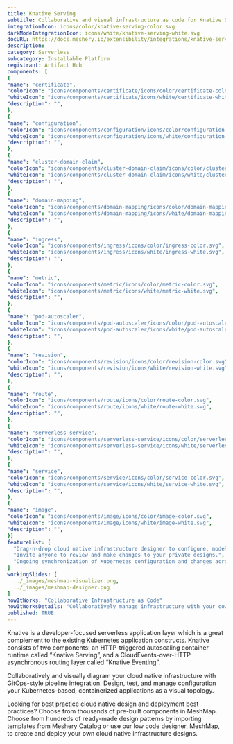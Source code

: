 ```yaml
---
title: Knative Serving
subtitle: Collaborative and visual infrastructure as code for Knative Serving
integrationIcon: icons/color/knative-serving-color.svg
darkModeIntegrationIcon: icons/white/knative-serving-white.svg
docURL: https://docs.meshery.io/extensibility/integrations/knative-serving
description: 
category: Serverless
subcategory: Installable Platform
registrant: Artifact Hub
components: [
{
"name": "certificate",
"colorIcon": "icons/components/certificate/icons/color/certificate-color.svg",
"whiteIcon": "icons/components/certificate/icons/white/certificate-white.svg",
"description": "",
},
{
"name": "configuration",
"colorIcon": "icons/components/configuration/icons/color/configuration-color.svg",
"whiteIcon": "icons/components/configuration/icons/white/configuration-white.svg",
"description": "",
},
{
"name": "cluster-domain-claim",
"colorIcon": "icons/components/cluster-domain-claim/icons/color/cluster-domain-claim-color.svg",
"whiteIcon": "icons/components/cluster-domain-claim/icons/white/cluster-domain-claim-white.svg",
"description": "",
},
{
"name": "domain-mapping",
"colorIcon": "icons/components/domain-mapping/icons/color/domain-mapping-color.svg",
"whiteIcon": "icons/components/domain-mapping/icons/white/domain-mapping-white.svg",
"description": "",
},
{
"name": "ingress",
"colorIcon": "icons/components/ingress/icons/color/ingress-color.svg",
"whiteIcon": "icons/components/ingress/icons/white/ingress-white.svg",
"description": "",
},
{
"name": "metric",
"colorIcon": "icons/components/metric/icons/color/metric-color.svg",
"whiteIcon": "icons/components/metric/icons/white/metric-white.svg",
"description": "",
},
{
"name": "pod-autoscaler",
"colorIcon": "icons/components/pod-autoscaler/icons/color/pod-autoscaler-color.svg",
"whiteIcon": "icons/components/pod-autoscaler/icons/white/pod-autoscaler-white.svg",
"description": "",
},
{
"name": "revision",
"colorIcon": "icons/components/revision/icons/color/revision-color.svg",
"whiteIcon": "icons/components/revision/icons/white/revision-white.svg",
"description": "",
},
{
"name": "route",
"colorIcon": "icons/components/route/icons/color/route-color.svg",
"whiteIcon": "icons/components/route/icons/white/route-white.svg",
"description": "",
},
{
"name": "serverless-service",
"colorIcon": "icons/components/serverless-service/icons/color/serverless-service-color.svg",
"whiteIcon": "icons/components/serverless-service/icons/white/serverless-service-white.svg",
"description": "",
},
{
"name": "service",
"colorIcon": "icons/components/service/icons/color/service-color.svg",
"whiteIcon": "icons/components/service/icons/white/service-white.svg",
"description": "",
},
{
"name": "image",
"colorIcon": "icons/components/image/icons/color/image-color.svg",
"whiteIcon": "icons/components/image/icons/white/image-white.svg",
"description": "",
}]
featureList: [
  "Drag-n-drop cloud native infrastructure designer to configure, model, and deploy your workloads.",
  "Invite anyone to review and make changes to your private designs.",
  "Ongoing synchronization of Kubernetes configuration and changes across any number of clusters."
]
workingSlides: [
  ../_images/meshmap-visualizer.png,
  ../_images/meshmap-designer.png
]
howItWorks: "Collaborative Infrastructure as Code"
howItWorksDetails: "Collaboratively manage infrastructure with your coworkers synchronously sharing the same designs."
published: TRUE
---
```

<p>
Knative is a developer-focused serverless application layer which is a great complement to the existing Kubernetes application constructs. Knative consists of two components: an HTTP-triggered autoscaling container runtime called “Knative Serving”, and a CloudEvents-over-HTTP asynchronous routing layer called “Knative Eventing”.
</p>
<p>
    Collaboratively and visually diagram your cloud native infrastructure with GitOps-style pipeline integration. Design, test, and manage configuration your Kubernetes-based, containerized applications as a visual topology.
</p>
<p>
    Looking for best practice cloud native design and deployment best practices? Choose from thousands of pre-built components in MeshMap. Choose from hundreds of ready-made design patterns by importing templates from Meshery Catalog or use our low code designer, MeshMap, to create and deploy your own cloud native infrastructure designs.
</p>
